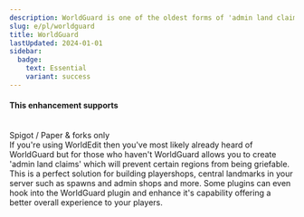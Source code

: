```yaml
---
description: WorldGuard is one of the oldest forms of 'admin land claim' systems and has been a core plugin for many servers over the last decade or so.
slug: e/pl/worldguard
title: WorldGuard
lastUpdated: 2024-01-01
sidebar:
  badge:
    text: Essential
    variant: success
---
```



#### This enhancement supports
<br/>
<MainStatusPill warning>Spigot / Paper & forks only</MainStatusPill>
<br/>
If you're using WorldEdit then you've most likely already heard of WorldGuard but for those who haven't WorldGuard allows you to create 'admin land claims' which will prevent certain regions from being griefable. This is a perfect solution for building playershops, central landmarks in your server such as spawns and admin shops and more. Some plugins can even hook into the WorldGuard plugin and enhance it's capability offering a better overall experience to your players.

<LinkCard
  title="Bukkit.org"
  description="View WorldGuard's official Bukkit page for downloading the plugin."
  href="https://dev.bukkit.org/projects/worldguard/files"
/>
